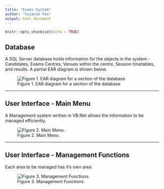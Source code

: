 ```yaml
---
title: "Exams System"
author: "Suzanne Fox"
output: html_document
---
```


```r
knitr::opts_chunk$set(echo = TRUE)
```
## Database
A SQL Server database holds information for the objects in the system - Candidates, Exams Centres, Venues within the centre, Session timetables, and results. A partial EAR diagram is shown below. 

![Figure 1. EAR diagram for a section of the database](Exams-EAR.jpg)

<hr size="15">

## User Interface - Main Menu
A Management system written in VB.Net allows the information to be managed efficiently.
 
![Figure 2. Main Menu.](Exams-FrontScreen.jpg)

<hr size="15">

## User Interface - Management Functions
Each area to be managed has it's own area

 
![Figure 3. Management Functions.](Exams-Functions.jpg)